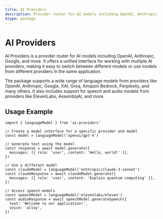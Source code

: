 ```yaml
---
title: AI Providers
description: Provider router for AI models including OpenAI, Anthropic, Google, and more
$type: package
---
```


# AI Providers

AI Providers is a provider router for AI models including OpenAI, Anthropic, Google, and more. It offers a unified interface for working with multiple AI providers, making it easy to switch between different models or use models from different providers in the same application.

The package supports a wide range of language models from providers like OpenAI, Anthropic, Google, XAI, Groq, Amazon Bedrock, Perplexity, and many others. It also includes support for speech and audio models from providers like ElevenLabs, AssemblyAI, and more.

## Usage Example

```tsx
import { languageModel } from 'ai-providers'

// Create a model interface for a specific provider and model
const model = languageModel('openai/gpt-4')

// Generate text using the model
const response = await model.generate({
  messages: [{ role: 'user', content: 'Hello, world!' }],
})

// Use a different model
const claudeModel = languageModel('anthropic/claude-3-sonnet')
const claudeResponse = await claudeModel.generate({
  messages: [{ role: 'user', content: 'Explain quantum computing' }],
})

// Access speech models
const speechModel = languageModel('elevenlabs/eleven')
const audioResponse = await speechModel.generateSpeech({
  text: 'Welcome to our application!',
  voice: 'alloy',
})
```
